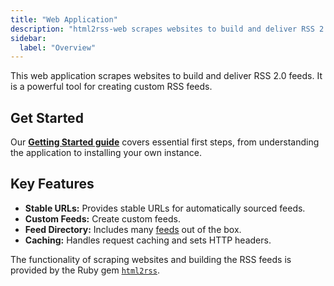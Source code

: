 ```yaml
---
title: "Web Application"
description: "html2rss-web scrapes websites to build and deliver RSS 2.0 feeds. It is a powerful tool for creating custom RSS feeds."
sidebar:
  label: "Overview"
---
```


This web application scrapes websites to build and deliver RSS 2.0 feeds. It is a powerful tool for creating custom RSS feeds.

## Get Started

Our **[Getting Started guide](/web-application/getting-started)** covers essential first steps, from understanding the application to installing your own instance.

## Key Features

- **Stable URLs:** Provides stable URLs for automatically sourced feeds.
- **Custom Feeds:** Create custom feeds.
- **Feed Directory:** Includes many [feeds](https://github.com/html2rss/html2rss-configs) out of the box.
- **Caching:** Handles request caching and sets HTTP headers.

The functionality of scraping websites and building the RSS feeds is provided by the Ruby gem [`html2rss`](https://github.com/html2rss/html2rss).
